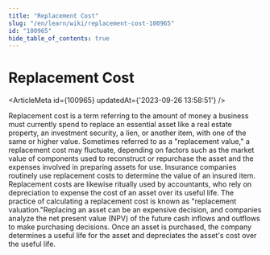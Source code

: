 ```yaml
---
title: "Replacement Cost"
slug: "/en/learn/wiki/replacement-cost-100965"
id: "100965"
hide_table_of_contents: true
---
```



# Replacement Cost

<ArticleMeta id={100965} updatedAt={'2023-09-26 13:58:51'} />
<div className='border-solid border-b border-t-0 my-4 border-[var(--ifm-color-gray-300)]' />

Replacement cost is a term referring to the amount of money a business must currently spend to replace an essential asset like a real estate property, an investment security, a lien, or another item, with one of the same or higher value. Sometimes referred to as a "replacement value," a replacement cost may fluctuate, depending on factors such as the market value of components used to reconstruct or repurchase the asset and the expenses involved in preparing assets for use. Insurance companies routinely use replacement costs to determine the value of an insured item. Replacement costs are likewise ritually used by accountants, who rely on depreciation to expense the cost of an asset over its useful life. The practice of calculating a replacement cost is known as "replacement valuation."Replacing an asset can be an expensive decision, and companies analyze the net present value (NPV) of the future cash inflows and outflows to make purchasing decisions. Once an asset is purchased, the company determines a useful life for the asset and depreciates the asset's cost over the useful life.
